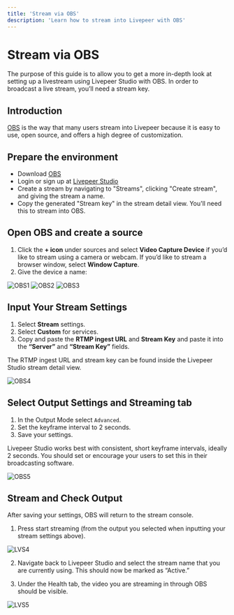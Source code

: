 ```yaml
---
title: 'Stream via OBS'
description: 'Learn how to stream into Livepeer with OBS'
---
```



# Stream via OBS

The purpose of this guide is to allow you to get a more in-depth look at setting
up a livestream using Livepeer Studio with OBS. In order to broadcast a live
stream, you’ll need a stream key.

## Introduction

[OBS](https://obsproject.com/) is the way that many users stream into Livepeer
because it is easy to use, open source, and offers a high degree of customization.

## Prepare the environment

- Download [OBS](https://obsproject.com/)
- Login or sign up at [Livepeer Studio](https://livepeer.studio)
- Create a stream by navigating to "Streams", clicking "Create stream", and giving the stream a name.
- Copy the generated "Stream key" in the stream detail view. You'll need this to stream into OBS.

## Open OBS and create a source

1. Click the **+ icon** under sources and select **Video Capture Device** if
   you’d like to stream using a camera or webcam. If you’d like to stream a
   browser window, select **Window Capture**.
2. Give the device a name:

![OBS1](/images/obs/OBS1.png)
![OBS2](/images/obs/OBS2.png)
![OBS3](/images/obs/OBS3.png)

## Input Your Stream Settings

1. Select **Stream** settings.
1. Select **Custom** for services.
1. Copy and paste the **RTMP ingest URL** and **Stream Key** and paste it into
   the **“Server”** and **“Stream Key”** fields.

<Callout>
  The RTMP ingest URL and stream key can be found inside the Livepeer Studio 
  stream detail view.
</Callout>

![OBS4](/images/obs/OBS4.png)

## Select Output Settings and Streaming tab

1. In the Output Mode select `Advanced`.
1. Set the keyframe interval to 2 seconds.
1. Save your settings.

<Callout>
  Livepeer Studio works best with consistent, short keyframe intervals, ideally
  2 seconds. You should set or encourage your users to set this in their
  broadcasting software.
</Callout>

![OBS5](/images/obs/OBS5.png)

## Stream and Check Output

After saving your settings, OBS will return to the stream console.

1. Press start streaming (from the output you selected when inputting your stream
   settings above).

![LVS4](/images/obs/LVS4.png)

2. Navigate back to Livepeer Studio and select the stream name that
   you are currently using. This should now be marked as “Active.”

3. Under the Health tab, the video you are streaming in through OBS should be
   visible.

![LVS5](/images/obs/LVS5.png)
